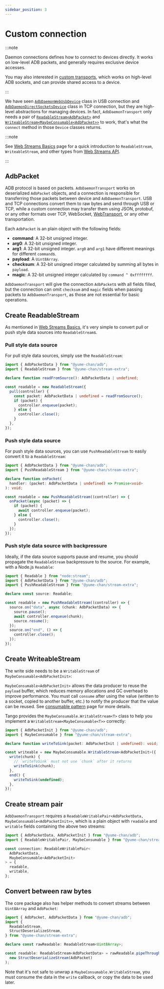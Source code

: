 ---
sidebar_position: 3
---

# Custom connection

:::note

Daemon connections defines how to connect to devices directly. It works on low-level ADB packets, and generally requires exclusive device accesses.

You may also interested in [custom transports](../custom-transport/index.mdx), which works on high-level ADB sockets, and can provide shared access to a device.

:::

We have seen [`AdbDaemonWebUsbDevice`](./usb/get-devices.mdx) class in USB connection and [`AdbDaemonDirectSocketsDevice`](./tcp/create-connection.mdx#adbdaemondirectsocketsdevice) class in TCP connection, but they are high-level abstractions for managing devices. In fact, `AdbDaemonTransport` only needs a pair of [`ReadableStream<AdbPacket>`](https://developer.mozilla.org/en-US/docs/Web/API/ReadableStream) and [`WriteableStream<MaybeConsumable<AdbPacket>>`](https://developer.mozilla.org/en-US/docs/Web/API/WritableStream) to work, that's what the `connect` method in those `Device` classes returns.

:::note

See [Web Streams Basics](../web-stream/index.mdx) page for a quick introduction to `ReadableStream`, `WriteableStream`, and other types from [Web Streams API](https://developer.mozilla.org/en-US/docs/Web/API/Streams_API).

:::

## AdbPacket

ADB protocol is based on packets. `AdbDaemonTransport` works on deserialized `AdbPacket` objects, and a connection is responsible for transferring those packets between device and `AdbDaemonTransport`. USB and TCP connections convert them to raw bytes and send through USB or TCP, while a custom connection may transfer them using JSON, protobuf, or any other formats over TCP, WebSocket, [WebTransport](https://developer.mozilla.org/en-US/docs/Web/API/WebTransport), or any other transportation.

Each `AdbPacket` is an plain object with the following fields:

- **command**: A 32-bit unsigned integer.
- **arg0**: A 32-bit unsigned integer.
- **arg1**: A 32-bit unsigned integer. `arg0` and `arg1` have different meanings for different `command`s.
- **payload**: A `Uint8Array`.
- **checksum**: A 32-bit unsigned integer calculated by summing all bytes in `payload`.
- **magic**: A 32-bit unsigned integer calculated by `command ^ 0xffffffff`.

`AdbDaemonTransport` will give the connection `AdbPacket`s with all fields filled, but the connection can omit `checksum` and `magic` fields when passing packets to `AdbDaemonTransport`, as those are not essential for basic operations.

## Create ReadableStream

As mentioned in [Web Streams Basics](../web-stream/index.mdx), it's very simple to convert pull or push style data sources into `ReadableStream`s.

### Pull style data source

For pull style data sources, simply use the `ReadableStream`:

```ts transpile
import { AdbPacketData } from "@yume-chan/adb";
import { ReadableStream } from "@yume-chan/stream-extra";

declare function readFromSource(): AdbPacketData | undefined;

const readable = new ReadableStream({
  pull(controller) {
    const packet: AdbPacketData | undefined = readFromSource();
    if (packet) {
      controller.enqueue(packet);
    } else {
      controller.close();
    }
  },
});
```

### Push style data source

For push style data sources, you can use `PushReadableStream` to easily convert it to a `ReadableStream`:

```ts transpile
import { AdbPacketData } from "@yume-chan/adb";
import { PushReadableStream } from "@yume-chan/stream-extra";

declare function onPacket(
  handler: (packet: AdbPacketData | undefined) => Promise<void>
): void;

const readable = new PushReadableStream((controller) => {
  onPacket(async (packet) => {
    if (packet) {
      await controller.enqueue(packet);
    } else {
      controller.close();
    }
  });
});
```

### Push style data source with backpressure

Ideally, if the data source supports pause and resume, you should propagate the `ReadableStream` backpressure to the source. For example, with a Node.js `Readable`:

```ts transpile
import { Readable } from "node:stream";
import { AdbPacketData } from "@yume-chan/adb";
import { PushReadableStream } from "@yume-chan/stream-extra";

declare const source: Readable;

const readable = new PushReadableStream((controller) => {
  source.on("data", async (chunk: AdbPacketData) => {
    source.pause();
    await controller.enqueue(chunk);
    source.resume();
  });
  source.on("end", () => {
    controller.close();
  });
});
```

## Create WriteableStream

The write side needs to be a `WritableStream` of `MaybeConsumable<AdbPacketInit>`:

`MaybeConsumable<AdbPacketInit>` allows the data producer to reuse the `payload` buffer, which reduces memory allocations and GC overhead to improve performance. You must call `consume` after using the value (written to a socket, copied to another buffer, etc.) to notify the producer that the value can be reused. See [consumable pattern](../consumable.mdx) page for more details.

Tango provides the `MaybeConsumable.WritableStream<T>` class to help you implement a `WritableStream<MaybeConsumable<T>>` correctly:

```ts transpile
import { AdbPacketInit } from "@yume-chan/adb";
import { MaybeConsumable } from "@yume-chan/stream-extra";

declare function writeToSink(packet: AdbPacketInit | undefined): void;

const writeable = new MaybeConsumable.WritableStream<AdbPacketInit>({
  write(chunk) {
    // `writeToSink` must not use `chunk` after it returns
    writeToSink(chunk);
  },
  end() {
    writeToSink(undefined);
  },
});
```

## Create stream pair

`AdbDaemonTransport` requires a `ReadableWritablePair<AdbPacketData, MaybeConsumable<AdbPacketInit>>`, which is a plain object with `readable` and `writable` fields containing the above two streams:

```ts transpile
import { AdbPacketData, AdbPacketInit } from "@yume-chan/adb";
import { ReadableWritablePair, MaybeConsumable } from "@yume-chan/stream-extra";

const connection: ReadableWritablePair<
  AdbPacketData,
  MaybeConsumable<AdbPacketInit>
> = {
  readable,
  writable,
};
```

## Convert between raw bytes

The core package also has helper methods to convert streams between `Uint8Array` and `AdbPacket`:

```ts transpile
import { AdbPacket, AdbPacketData } from "@yume-chan/adb";
import {
  ReadableStream,
  StructDeserializeStream,
} from "@yume-chan/stream-extra";

declare const rawReadable: ReadableStream<Uint8Array>;

const readable: ReadableStream<AdbPacketData> = rawReadable.pipeThrough(
  new StructDeserializeStream(AdbPacket)
);
```

Note that it's not safe to unwrap a `MaybeConsumable.WritableStream`, you must consume the data in the `write` callback, or copy the data to be used later.
